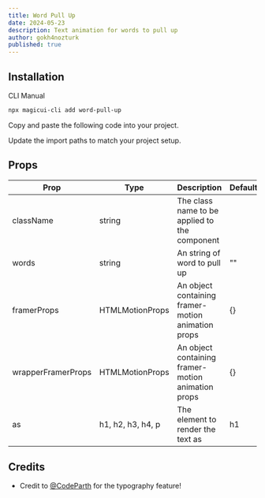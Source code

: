 ```yaml
---
title: Word Pull Up
date: 2024-05-23
description: Text animation for words to pull up
author: gokh4nozturk
published: true
---
```


<ComponentPreview name="word-pull-up-demo" />

## Installation

<Tabs defaultValue="cli">

<TabsList>
  <TabsTrigger value="cli">CLI</TabsTrigger>
  <TabsTrigger value="manual">Manual</TabsTrigger>
</TabsList>
<TabsContent value="cli">

```bash
npx magicui-cli add word-pull-up
```

</TabsContent>

<TabsContent value="manual">

<Steps>

<Step>Copy and paste the following code into your project.</Step>

<ComponentSource name="word-pull-up" />

<Step>Update the import paths to match your project setup.</Step>

</Steps>

</TabsContent>

</Tabs>

## Props

| Prop               | Type              | Description                                        | Default |
| ------------------ | ----------------- | -------------------------------------------------- | ------- |
| className          | string            | The class name to be applied to the component      |         |
| words              | string            | An string of word to pull up                       | ""      |
| framerProps        | HTMLMotionProps   | An object containing framer-motion animation props | {}      |
| wrapperFramerProps | HTMLMotionProps   | An object containing framer-motion animation props | {}      |
| as                 | h1, h2, h3, h4, p | The element to render the text as                  | h1      |

## Credits

- Credit to [@CodeParth](https://twitter.com/Code_Parth) for the typography feature!
